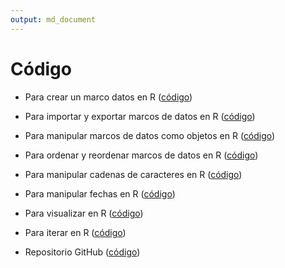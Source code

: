 ```yaml
---
output: md_document
---
```


# Código

-   Para crear un marco datos en R ([código](https://agusnieto77.github.io/ryrstudio/codigo/df "data frame"))

-   Para importar y exportar marcos de datos en R ([código](https://agusnieto77.github.io/ryrstudio/codigo/read_save "import export"))

-   Para manipular marcos de datos como objetos en R ([código](https://agusnieto77.github.io/ryrstudio/codigo/manipular "manipular"))

-   Para ordenar y reordenar marcos de datos en R ([código](https://agusnieto77.github.io/ryrstudio/codigo/ordenar "ordenar"))

-   Para manipular cadenas de caracteres en R ([código](https://agusnieto77.github.io/ryrstudio/codigo/strings "strings"))

-   Para manipular fechas en R ([código](https://agusnieto77.github.io/ryrstudio/codigo/fechas "fechas"))

-   Para visualizar en R ([código](https://agusnieto77.github.io/ryrstudio/codigo/vis "visualización"))

-   Para iterar en R ([código](https://agusnieto77.github.io/ryrstudio/codigo/iterar "iterar"))

-   Repositorio GitHub ([código](https://github.com/agusnieto77/ryrstudio/tree/main/material "github"))
